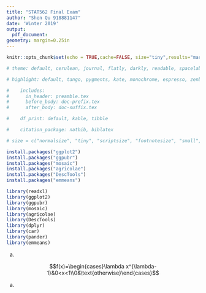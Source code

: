 ```yaml
---
title: "STAT562 Final Exam"
author: "Shen Qu 918881147"
date: 'Winter 2019'
output:
  pdf_document: 
geometry: margin=0.25in
---
```


```r
knitr::opts_chunk$set(echo = TRUE,cache=FALSE, size="tiny",results="markup", tidy=T)

# theme: default, cerulean, journal, flatly, darkly, readable, spacelab, united, cosmo, lumen, paper, sandstone, simplex, and yeti

# highlight: default, tango, pygments, kate, monochrome, espresso, zenburn, haddock, and textmate

#    includes:
#      in_header: preamble.tex
#      before_body: doc-prefix.tex
#      after_body: doc-suffix.tex

#    df_print: default, kable, tibble

#    citation_package: natbib, biblatex

# size = c("normalsize", "tiny", "scriptsize", "footnotesize", "small", "large", "Large", "LARGE", "huge", "Huge")
```


```r
install.packages("ggplot2")
install.packages("ggpubr")
install.packages("mosaic")
install.packages("agricolae")
install.packages("DescTools")
install.packages("emmeans")
```

```r
library(readxl)
library(ggplot2)
library(ggpubr)
library(mosaic)
library(agricolae)
library(DescTools)
library(dplyr)
library(car)
library(pander)
library(emmeans)

```


(a)  \textcolor[rgb]{0.5,0.5,0.5}{$X_1,X_2,..X_n$ is a random sample from a distribution having a p.d.f of the form.}

$$f(x)=\begin{cases}\lambda x^{\lambda-1}&0<x<1\\0&\text{otherwise}\end{cases}$$

(a)  \textcolor[rgb]{0.5,0.5,0.5}{Find a complete sufficient statistic for $\lambda$. Justify your answer}